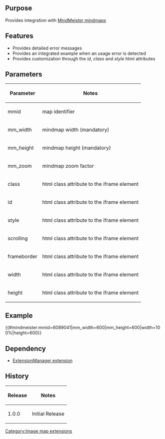 {{Extension
|name        = MindMeister
|status      = stable
|type        = parser function
|author      = [[user:jldupont|Jean-Lou Dupont]]
|image       =
|version     = 1.0.0
|update      =
|mediawiki   = 1.11, 1.12
|download    = [http://mediawiki.googlecode.com/svn/tags/MindMeister/ SVN]
|readme      =
|changelog   = See SVN ($Id$)
|description = Provides integration with [http://www.mindmeister.com MindMeister mindmaps]
|parameters  =
|rights      =
|example     = [http://jldupont.com/Extension:MindMeister]
}}
== Purpose==
Provides integration with [http://www.mindmeister.com MindMeister mindmaps]

== Features ==
* Provides detailed error messages
* Provides an integrated example when an usage error is detected
* Provides customization through the ''id'', ''class'' and ''style'' html attributes 

== Parameters ==
{|class=datatable
! Parameter !! Notes
|-
| mmid || map identifier
|-
| mm_width || mindmap width (mandatory)
|-
| mm_height || mindmap height (mandatory)
|-
| mm_zoom || mindmap zoom factor
|-
| class   || html class attribute to the iframe element
|-
| id      || html class attribute to the iframe element
|-
| style   || html class attribute to the iframe element
|-
| scrolling || html class attribute to the iframe element
|-
| frameborder || html class attribute to the iframe element
|-
| width  || html class attribute to the iframe element
|-
| height || html class attribute to the iframe element
|}

== Example ==
{{#mindmeister:mmid=6089041|mm_width=600|mm_height=600|width=100%|height=600}}

== Dependency ==
* [[Extension:ExtensionManager|ExtensionManager extension]]

{{Pear|MindMeister}}

<!--requires [[Extension:VersaComment]] -->
<!--{{
[[{{FULLPAGENAMEE}}/Tests]]
}}-->

== History ==
{|class=datatable
! Release !! Notes
|-
| 1.0.0 || Initial Release
|}

[[Category:Image map extensions]]